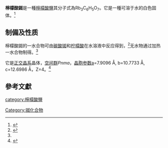 {{chembox
|   Name = 檸檬酸銣 
|CustomizedImage=[[File:3.svg|File:3.svg]][[File:Rb+.svg|File:Rb+.svg]][[File:Citrat-Ion.svg|File:Citrat-Ion.svg]]
| Section1 = {{Chembox Identifiers
| InChI = 1/C6H8O7.3Rb/c7-3(8)1-6(13,5(11)12)2-4(9)10;;;/h13H,1-2H2,(H,7,8)(H,9,10)(H,11,12);;;/q;3*+1/p-3
| SMILES = [Rb+].[Rb+].[Rb+].O=C([O-])CC(O)(C([O-])=O)CC(=O)[O-]
| StdInChI = 1S/C6H8O7.3Rb/c7-3(8)1-6(13,5(11)12)2-4(9)10;;;/h13H,1-2H2,(H,7,8)(H,9,10)(H,11,12);;;/q;3*+1/p-3
| CASNo = 909726-48-3
| CASNo_Ref = {{cascite|correct|CAS}}
| CASNo2 = 60295-72-9
| CASNo2_Ref = {{cascite|correct|CAS}}
| CASNo2_Comment = 一水合物
  }}
| Section2 = {{Chembox Properties
|   Formula = Rb<sub>3</sub>C<sub>6</sub>H<sub>5</sub>O<sub>7</sub>
|   MolarMass = 445.503 g mol<sup>−1</sup> 
|   Appearance = 白色到無色粉末<ref name=merck>{{Merck|111037|Name=|Datum=18. Januar 2011}}</ref>
|   MeltingPt = 105 °C (分解)}}
| Section7 = {{Chembox Hazards
|   MainHazards = 有毒 
|   FlashPt = N/A
|   RPhrases =  {{R22}}, {{R36}}, {{R37}}, {{R38}}
   }}
| Section8 = {{Chembox Related
|   OtherCations = [[檸檬酸鋰|檸檬酸鋰]]、[[檸檬酸鈉|檸檬酸鈉]]、[[檸檬酸鉀|檸檬酸鉀]]、[[檸檬酸銫|檸檬酸銫]]
|   OtherAnions = 
 }}
}}
'''檸檬酸銣'''是一種[[檸檬酸鹽|檸檬酸鹽]]其分子式為Rb<sub>3</sub>C<sub>6</sub>H<sub>5</sub>O<sub>7</sub>。它是一種可溶于水的白色固体。<ref>{{cite book | last=Schweitzer | first=G.K. | last2=Pesterfield | first2=L.L. | title=The Aqueous Chemistry of the Elements | publisher=Oxford University Press, USA | series=The Aqueous Chemistry of the Elements | year=2010 | isbn=978-0-19-539335-4 | url=https://books.google.com/books?id=-oI8DwAAQBAJ&pg=PA116 | access-date=2021-10-29 | page=116 | archive-date=2021-11-15 | archive-url=https://web.archive.org/web/20211115090930/https://books.google.com/books?id=-oI8DwAAQBAJ&pg=PA116 | dead-url=no }}</ref>

== 制備及性质 ==
檸檬酸銣的一水合物可由[[碳酸铷|碳酸铷]]和[[柠檬酸|柠檬酸]]在水溶液中反应得到，<ref>{{cite journal|journal=Acta Crystallographica Section E Crystallographic Communications|volume=73|issue=2|issn=2056-9890|date=2017-02-01|pages=227–230|doi=10.1107/S2056989017000743|url=http://scripts.iucr.org/cgi-bin/paper?S2056989017000743|title=Crystal structure of trirubidium citrate monohydrate from laboratory X-ray powder diffraction data and DFT comparison|accessdate=2021-10-29|author=Alagappa Rammohan, James A. Kaduk|pmid=28217348|pmc=PMC5290571|archive-date=2021-10-29|archive-url=https://web.archive.org/web/20211029081923/http://scripts.iucr.org/cgi-bin/paper?S2056989017000743|dead-url=no}}</ref>无水物通过加热一水合物制得。<ref name=acse />

它是[[正交晶系|正交晶系]]晶体，[[空间群|空间群]]''Pnma''，[[晶胞参数|晶胞参数]]a=7.9096 Å, b=10.7733 Å, c=12.6986 Å，Z=4。<ref name=acse>{{cite journal | last=Rammohan | first=A. | last2=Kaduk | first2=J.A. | title=Crystal structure of trirubidium citrate from laboratory X-ray powder diffraction data and DFT comparison | journal=Acta Crystallographica Section E: Crystallographic Communications | volume=73 | issue=2 | date=2017-02-01 | issn=2056-9890 | doi=10.1107/S2056989017001086 | pages=250–253 | url=https://journals.iucr.org/e/issues/2017/02/00/vn2123/index.html | access-date=2021-10-29 | archive-date=2021-10-29 | archive-url=https://web.archive.org/web/20211029070044/https://journals.iucr.org/e/issues/2017/02/00/vn2123/index.html | dead-url=no }}</ref>
== 參考文獻 ==
{{reflist}}

{{銣化合物}}

{{有機化合物小作品}}

[[Category:铷化合物|Category:铷化合物]]
[[category:檸檬酸鹽|category:檸檬酸鹽]]